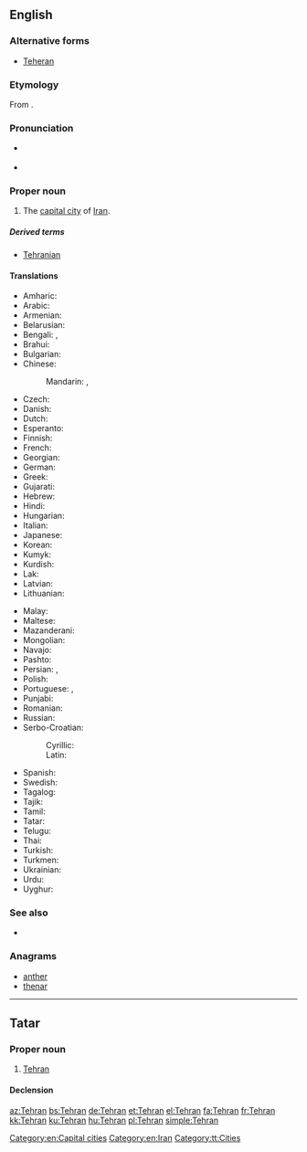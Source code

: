 ==English==
{{wikipedia}}

===Alternative forms===
* [[Teheran]]

===Etymology===
From {{etyl|fa|en}} {{term|تهران||sc=fa-Arab|tr=Tehrân|lang=fa}}.

===Pronunciation===
* {{a|UK}} {{IPA|/ˈtɛ.ɹæn/|/ˈteə(ɹ).ɑːn/|lang=en}}
* {{audio|En-Tehran.ogg|Audio|lang=en}}

===Proper noun===
{{en-proper noun}}

# The [[capital city]] of [[Iran]].

=====Derived terms=====
* [[Tehranian]]

====Translations====
{{trans-top|capital of Iran}}
* Amharic: {{t|am|ቴህራን||sc=Ethi}}
* Arabic: {{t|ar|طِهْرَان|m}}
* Armenian: {{t|hy|Թեհրան|sc=Armn}}
* Belarusian: {{t|be|Тэгера́н|m|sc=Cyrl}}
* Bengali: {{t|bn|তেহরান|tr=Tehrān|sc=Beng}}, {{t|bn|তেহ্রাণ|tr=Tehrāṇ|sc=Beng}}
* Brahui: {{t|brh|Taerán}}
* Bulgarian: {{t|bg|Техера́н|m|sc=Cyrl}}
* Chinese:
*: Mandarin: {{t|cmn|德黑蘭|sc=Hani}}, {{t+|cmn|德黑兰|tr=Déhēilán|sc=Hani}}
* Czech: {{t+|cs|Teherán|m}}
* Danish: {{t|da|Teheran}}
* Dutch: {{t+|nl|Teheran|n}}
* Esperanto: {{t|eo|Tehrano}}
* Finnish: {{t+|fi|Teheran}}
* French: {{t+|fr|Téhéran|m}}
* Georgian: {{t|ka|თეირანი|sc=Geor}}
* German: {{t+|de|Teheran|n}}
* Greek: {{t+|el|Τεχεράνη|sc=Grek}}
* Gujarati: {{t|gu|તેહરાન|tr=Tehrān|sc=Gujr}}
* Hebrew: {{t|he|טהראן|tr=teherán|sc=Hebr}}
* Hindi: {{t|hi|तेहरान|f|tr=tehrān|sc=Deva}}
* Hungarian: {{t+|hu|Teherán}}
* Italian: {{t+|it|Teheran}}
* Japanese: {{t+|ja|テヘラン|tr=Teheran}}
* Korean: {{t+|ko|테헤란|tr=Teheran|sc=Hang}}
* Kumyk: {{t|kum|Тегьран|tr=Tehran|sc=Cyrl}}
* Kurdish: {{t+|ku|Taran}}
* Lak: {{t|lbe|Тегьеран|sc=Cyrl}}
* Latvian: {{t|lv|Teherāna|f}}
* Lithuanian: {{t|lt|Teheranas|m}}
{{trans-mid}}
* Malay: {{t|ms|Teheran}}
* Maltese: {{t|mt|Teħran|m}}
* Mazanderani: {{t|mzn|تهرون|tr=Tehrun|sc=fa-Arab}}
* Mongolian: {{t|mn|Тегеран|sc=Cyrl}}
* Navajo: {{t|nv|Tʼehewan}}
* Pashto: {{t|ps|تهران|tr=Tehrān|sc=ps-Arab}}
* Persian: {{t+|fa|تهران|tr=Tehrân|sc=fa-Arab}}, {{t|fa|تهرون|tr=Tehrun|sc=fa-Arab}}
* Polish: {{t+|pl|Teheran|m}}
* Portuguese: {{t|pt|Teerã|f}} {{qualifier|Brazil}}, {{t+|pt|Teerão|f}} {{qualifier|Portugal}}
* Punjabi: {{t|pa|ਤਿਹ੍ਰਾਨ|tr=Tihrān|sc=Guru}}
* Romanian: {{t+|ro|Teheran}}
* Russian: {{t+|ru|Тегера́н|m}}
* Serbo-Croatian:
*: Cyrillic: {{t|sh|Техеран|m|sc=Cyrl}}
*: Latin: {{t+|sh|Teheran|m}}
* Spanish: {{t+|es|Teherán|m}}
* Swedish: {{t+|sv|Teheran}}
* Tagalog: {{t|tl|Teherán}}
* Tajik: {{t+|tg|Теҳрон|sc=Cyrl}}
* Tamil: {{t|ta|டெஹரான்|sc=Taml}}
* Tatar: {{t|tt|Техран|sc=Cyrl}}
* Telugu: {{t|te|టెహరాన|sc=Telu}}
* Thai: {{t|th|เตหะราน|tr=dthèraan|sc=Thai}}
* Turkish: {{t+|tr|Tahran}}
* Turkmen: {{t|tk|Tähran}}
* Ukrainian: {{t|uk|Тегера́н|m|sc=Cyrl}}
* Urdu: {{t|ur|تہران|f|tr=tehrān|sc=ur-Arab}}
* Uyghur: {{t|ug|تېھران|sc=ug-Arab}}
{{trans-bottom}}

===See also===
* {{list:provinces of Iran/en}}

===Anagrams===
* [[anther#English|anther]]
* [[thenar#English|thenar]]

[[Category:en:Capital cities]]
[[Category:en:Iran]]

----

==Tatar==

===Proper noun===
{{tt-pos|proper noun|l}}

# [[Tehran#English|Tehran]]

====Declension====
{{tt-latin-noun|nıñ|ga|nı|da|dan}}

[[Category:tt:Cities]]

[[az:Tehran]]
[[bs:Tehran]]
[[de:Tehran]]
[[et:Tehran]]
[[el:Tehran]]
[[fa:Tehran]]
[[fr:Tehran]]
[[kk:Tehran]]
[[ku:Tehran]]
[[hu:Tehran]]
[[pl:Tehran]]
[[simple:Tehran]]